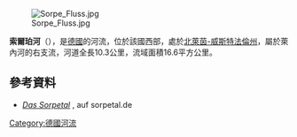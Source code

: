 {{Onesource|time=2020-08-14T04:52:12+00:00}}
{{Coord|51|9|33.2|N|8|20|22.4|E|display=title}}
[[Image:Sorpe_Fluss.jpg|right]]

'''索爾珀河'''（{{lang-de|Sorpe}}），是[[德國|德國]]的河流，位於該國西部，處於[[北萊茵-威斯特法倫州|北萊茵-威斯特法倫州]]，屬於萊內河的右支流，河道全長10.3公里，流域面積16.6平方公里。

==參考資料==
* [http://www.sorpetal.de/ ''Das Sorpetal''] {{Wayback|url=http://www.sorpetal.de/ |date=20210123021733 }}, auf sorpetal.de

{{Germany-geo-stub}}
[[Category:德國河流|Category:德國河流]]